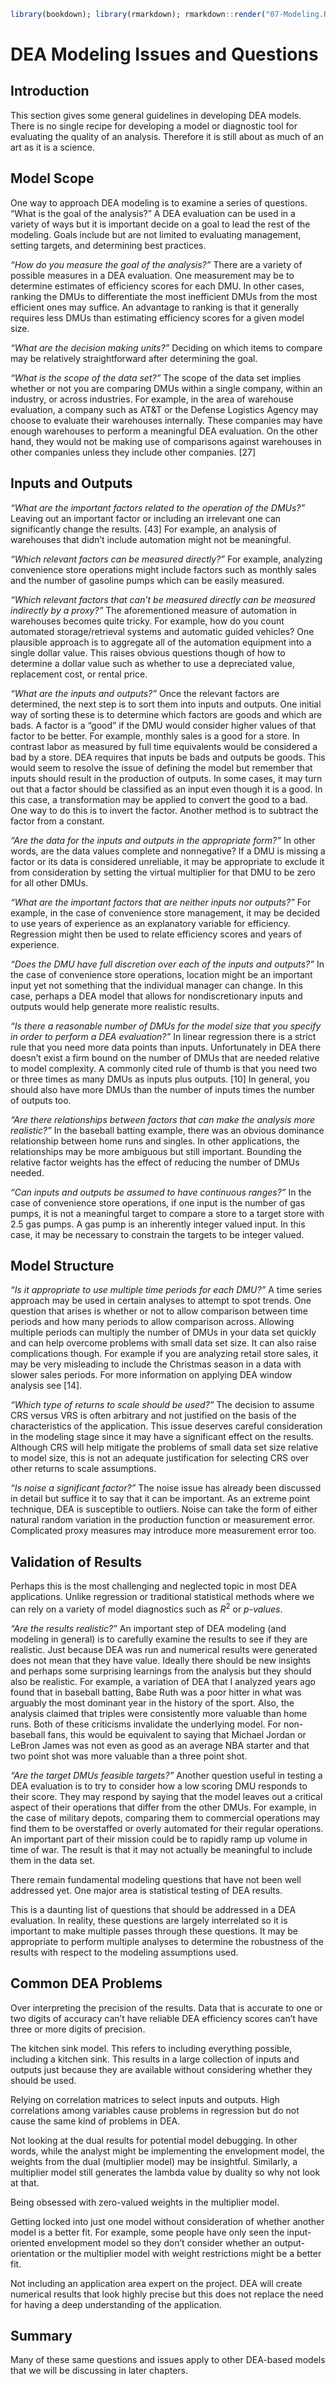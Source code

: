 ```r
library(bookdown); library(rmarkdown); rmarkdown::render("07-Modeling.Rmd", "pdf_book")
```

# DEA Modeling Issues and Questions

## Introduction

This section gives some general guidelines in developing DEA models.
There is no single recipe for developing a model or diagnostic tool for evaluating the quality of an analysis.
Therefore it is still about as much of an art as it is a science.

## Model Scope

One way to approach DEA modeling is to examine a series of questions.
"What is the goal of the analysis?" A DEA evaluation can be used in a variety of ways but it is important decide on a goal to lead the rest of the modeling.
Goals include but are not limited to evaluating management, setting targets, and determining best practices.

*"How do you measure the goal of the analysis?"* There are a variety of possible measures in a DEA evaluation.
One measurement may be to determine estimates of efficiency scores for each DMU.
In other cases, ranking the DMUs to differentiate the most inefficient DMUs from the most efficient ones may suffice.
An advantage to ranking is that it generally requires less DMUs than estimating efficiency scores for a given model size.

*"What are the decision making units?"* Deciding on which items to compare may be relatively straightforward after determining the goal.

*"What is the scope of the data set?"* The scope of the data set implies whether or not you are comparing DMUs within a single company, within an industry, or across industries.
For example, in the area of warehouse evaluation, a company such as AT&T or the Defense Logistics Agency may choose to evaluate their warehouses internally.
These companies may have enough warehouses to perform a meaningful DEA evaluation.
On the other hand, they would not be making use of comparisons against warehouses in other companies unless they include other companies.
\[27\]

## Inputs and Outputs

*"What are the important factors related to the operation of the DMUs?"* Leaving out an important factor or including an irrelevant one can significantly change the results.
\[43\] For example, an analysis of warehouses that didn't include automation might not be meaningful.

*"Which relevant factors can be measured directly?"* For example, analyzing convenience store operations might include factors such as monthly sales and the number of gasoline pumps which can be easily measured.

*"Which relevant factors that can't be measured directly can be measured indirectly by a proxy?"* The aforementioned measure of automation in warehouses becomes quite tricky.
For example, how do you count automated storage/retrieval systems and automatic guided vehicles?
One plausible approach is to aggregate all of the automation equipment into a single dollar value.
This raises obvious questions though of how to determine a dollar value such as whether to use a depreciated value, replacement cost, or rental price.

*"What are the inputs and outputs?"* Once the relevant factors are determined, the next step is to sort them into inputs and outputs.
One initial way of sorting these is to determine which factors are goods and which are bads.
A factor is a "good" if the DMU would consider higher values of that factor to be better.
For example, monthly sales is a good for a store.
In contrast labor as measured by full time equivalents would be considered a bad by a store.
DEA requires that inputs be bads and outputs be goods.
This would seem to resolve the issue of defining the model but remember that inputs should result in the production of outputs.
In some cases, it may turn out that a factor should be classified as an input even though it is a good.
In this case, a transformation may be applied to convert the good to a bad.
One way to do this is to invert the factor.
Another method is to subtract the factor from a constant.

*"Are the data for the inputs and outputs in the appropriate form?"* In other words, are the data values complete and nonnegative?
If a DMU is missing a factor or its data is considered unreliable, it may be appropriate to exclude it from consideration by setting the virtual multiplier for that DMU to be zero for all other DMUs.

*"What are the important factors that are neither inputs nor outputs?"* For example, in the case of convenience store management, it may be decided to use years of experience as an explanatory variable for efficiency.
Regression might then be used to relate efficiency scores and years of experience.

*"Does the DMU have full discretion over each of the inputs and outputs?"* In the case of convenience store operations, location might be an important input yet not something that the individual manager can change.
In this case, perhaps a DEA model that allows for nondiscretionary inputs and outputs would help generate more realistic results.

*"Is there a reasonable number of DMUs for the model size that you specify in order to perform a DEA evaluation?"* In linear regression there is a strict rule that you need more data points than inputs.
Unfortunately in DEA there doesn't exist a firm bound on the number of DMUs that are needed relative to model complexity.
A commonly cited rule of thumb is that you need two or three times as many DMUs as inputs plus outputs.
\[10\] In general, you should also have more DMUs than the number of inputs times the number of outputs too.

*"Are there relationships between factors that can make the analysis more realistic?"* In the baseball batting example, there was an obvious dominance relationship between home runs and singles.
In other applications, the relationships may be more ambiguous but still important.
Bounding the relative factor weights has the effect of reducing the number of DMUs needed.

*"Can inputs and outputs be assumed to have continuous ranges?"* In the case of convenience store operations, if one input is the number of gas pumps, it is not a meaningful target to compare a store to a target store with 2.5 gas pumps.
A gas pump is an inherently integer valued input.
In this case, it may be necessary to constrain the targets to be integer valued.

## Model Structure

*"Is it appropriate to use multiple time periods for each DMU?"* A time series approach may be used in certain analyses to attempt to spot trends.
One question that arises is whether or not to allow comparison between time periods and how many periods to allow comparison across.
Allowing multiple periods can multiply the number of DMUs in your data set quickly and can help overcome problems with small data set size.
It can also raise complications though.
For example if you are analyzing retail store sales, it may be very misleading to include the Christmas season in a data with slower sales periods.
For more information on applying DEA window analysis see \[14\].

*"Which type of returns to scale should be used?"* The decision to assume CRS versus VRS is often arbitrary and not justified on the basis of the characteristics of the application.
This issue deserves careful consideration in the modeling stage since it may have a significant effect on the results.
Although CRS will help mitigate the problems of small data set size relative to model size, this is not an adequate justification for selecting CRS over other returns to scale assumptions.

*"Is noise a significant factor?"* The noise issue has already been discussed in detail but suffice it to say that it can be important.
As an extreme point technique, DEA is susceptible to outliers.
Noise can take the form of either natural random variation in the production function or measurement error.
Complicated proxy measures may introduce more measurement error too.

## Validation of Results

Perhaps this is the most challenging and neglected topic in most DEA applications.
Unlike regression or traditional statistical methods where we can rely on a variety of model diagnostics such as $R^2$ or *p-values*.

*"Are the results realistic?"* An important step of DEA modeling (and modeling in general) is to carefully examine the results to see if they are realistic.
Just because DEA was run and numerical results were generated does not mean that they have value.
Ideally there should be new insights and perhaps some surprising learnings from the analysis but they should also be realistic.
For example, a variation of DEA that I analyzed years ago found that in baseball batting, Babe Ruth was a poor hitter in what was arguably the most dominant year in the history of the sport.
Also, the analysis claimed that triples were consistently more valuable than home runs.
Both of these criticisms invalidate the underlying model.
For non-baseball fans, this would be equivalent to saying that Michael Jordan or LeBron James was not even as good as an average NBA starter and that two point shot was more valuable than a three point shot.

*"Are the target DMUs feasible targets?"* Another question useful in testing a DEA evaluation is to try to consider how a low scoring DMU responds to their score.
They may respond by saying that the model leaves out a critical aspect of their operations that differ from the other DMUs.
For example, in the case of military depots, comparing them to commercial operations may find them to be overstaffed or overly automated for their regular operations.
An important part of their mission could be to rapidly ramp up volume in time of war.
The result is that it may not actually be meaningful to include them in the data set.

There remain fundamental modeling questions that have not been well addressed yet.
One major area is statistical testing of DEA results.

This is a daunting list of questions that should be addressed in a DEA evaluation.
In reality, these questions are largely interrelated so it is important to make multiple passes through these questions.
It may be appropriate to perform multiple analyses to determine the robustness of the results with respect to the modeling assumptions used.

## Common DEA Problems

Over interpreting the precision of the results.
Data that is accurate to one or two digits of accuracy can't have reliable DEA efficiency scores can't have three or more digits of precision.

The kitchen sink model.
This refers to including everything possible, including a kitchen sink.
This results in a large collection of inputs and outputs just because they are available without considering whether they should be used.

Relying on correlation matrices to select inputs and outputs.
High correlations among variables cause problems in regression but do not cause the same kind of problems in DEA.

Not looking at the dual results for potential model debugging.
In other words, while the analyst might be implementing the envelopment model, the weights from the dual (multiplier model) may be insightful.
Similarly, a multiplier model still generates the lambda value by duality so why not look at that.

Being obsessed with zero-valued weights in the multiplier model.

Getting locked into just one model without consideration of whether another model is a better fit.
For example, some people have only seen the input-oriented envelopment model so they don't consider whether an output-orientation or the multiplier model with weight restrictions might be a better fit.

Not including an application area expert on the project.
DEA will create numerical results that look highly precise but this does not replace the need for having a deep understanding of the application.

## Summary

Many of these same questions and issues apply to other DEA-based models that we will be discussing in later chapters.
